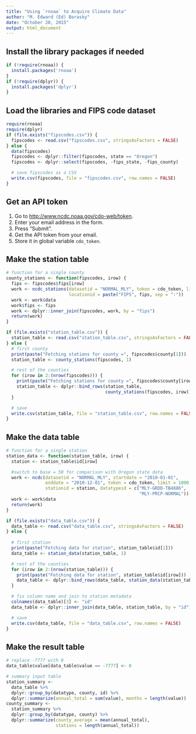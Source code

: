 ```yaml
---
title: "Using `rnoaa` to Acquire Climate Data"
author: "M. Edward (Ed) Borasky"
date: "October 20, 2015"
output: html_document
---
```


## Install the library packages if needed
```r
if (!require(rnoaa)) {
  install.packages('rnoaa')
}
if (!require(dplyr)) {
  install.packages('dplyr')
}
```

## Load the libraries and FIPS code dataset
```r
require(rnoaa)
require(dplyr)
if (file.exists("fipscodes.csv")) {
  fipscodes <- read.csv("fipscodes.csv", stringsAsFactors = FALSE)
} else {
  data(fipscodes)
  fipscodes <- dplyr::filter(fipscodes, state == "Oregon")
  fipscodes <- dplyr::select(fipscodes, -fips_state, -fips_county)

  # save fipscodes as a CSV
  write.csv(fipscodes, file = "fipscodes.csv", row.names = FALSE)
}
```

## Get an API token
1. Go to <http://www.ncdc.noaa.gov/cdo-web/token>.
1. Enter your email address in the form.
1. Press "Submit".
1. Get the API token from your email.
1. Store it in global variable `cdo_token`.

## Make the station table
```r

# function for a single county
county_stations <- function(fipscodes, irow) {
  fips <- fipscodes$fips[irow]
  work <- ncdc_stations(datasetid = "NORMAL_MLY", token = cdo_token, limit = 1000,
                        locationid = paste("FIPS", fips, sep = ":"))
  work <- work$data
  work$fips <- fips
  work <- dplyr::inner_join(fipscodes, work, by = "fips")
  return(work)
}

if (file.exists("station_table.csv")) {
  station_table <- read.csv("station_table.csv", stringsAsFactors = FALSE)
} else {
  # first county
  print(paste("Fetching stations for county =", fipscodes$county[1]))
  station_table <- county_stations(fipscodes, 1)

  # rest of the counties
  for (irow in 2:(nrow(fipscodes))) {
    print(paste("Fetching stations for county =", fipscodes$county[irow]))
    station_table <- dplyr::bind_rows(station_table, 
                                      county_stations(fipscodes, irow))
  }

  # save
  write.csv(station_table, file = "station_table.csv", row.names = FALSE)
}
```

## Make the data table
```r

# function for a single station
station_data <- function(station_table, irow) {
  station <- station_table$id[irow]

  #switch to base = 50 for comparison with Oregon state data
  work <- ncdc(datasetid = "NORMAL_MLY", startdate = "2010-01-01",
               enddate = "2010-12-01", token = cdo_token, limit = 1000,
               stationid = station, datatypeid = c("MLY-GRDD-TB4886",
                                                   "MLY-PRCP-NORMAL"))
  work <- work$data
  return(work)
}

if (file.exists("data_table.csv")) {
  data_table <- read.csv("data_table.csv", stringsAsFactors = FALSE)
} else {
  
  # first station
  print(paste("Fetching data for station", station_table$id[1]))
  data_table <- station_data(station_table, 1)

  # rest of the counties
  for (irow in 2:(nrow(station_table))) {
    print(paste("Fetching data for station", station_table$id[irow]))
    data_table <- dplyr::bind_rows(data_table, station_data(station_table, irow))
  }

  # fix column name and join to station metadata
  colnames(data_table)[3] <- "id"
  data_table <- dplyr::inner_join(data_table, station_table, by = "id")

  # save
  write.csv(data_table, file = "data_table.csv", row.names = FALSE)
}
```

## Make the result table

```r

# replace -7777 with 0
data_table$value[data_table$value == -7777] <- 0

# summary input table
station_summary <- 
  data_table %>% 
  dplyr::group_by(datatype, county, id) %>% 
  dplyr::summarize(annual_total = sum(value), months = length(value))
county_summary <-
  station_summary %>% 
  dplyr::group_by(datatype, county) %>% 
  dplyr::summarize(county_average = mean(annual_total), 
                   stations = length(annual_total))
```
